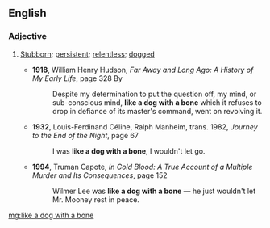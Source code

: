 ==English==

===Adjective===
{{head|en|adjective|head=[[like]] a [[dog]] [[with]] a [[bone]]}}

# {{context|simile|lang=en}} [[stubborn|Stubborn]]; [[persistent]]; [[relentless]]; [[dogged]]
#* '''1918''', William Henry Hudson, ''Far Away and Long Ago: A History of My Early Life'', page 328 By 
#*: Despite my determination to put the question off, my mind, or sub-conscious mind, '''like a dog with a bone''' which it refuses to drop in defiance of its master's command, went on revolving it.
#* '''1932''', Louis-Ferdinand Céline, Ralph Manheim, trans. 1982, ''Journey to the End of the Night'', page 67
#*: I was '''like a dog with a bone''', I wouldn't let go. 
#* '''1994''', Truman Capote, ''In Cold Blood: A True Account of a Multiple Murder and Its Consequences'', page 152
#*: Wilmer Lee was '''like a dog with a bone''' — he just wouldn't let Mr. Mooney rest in peace.

[[mg:like a dog with a bone]]